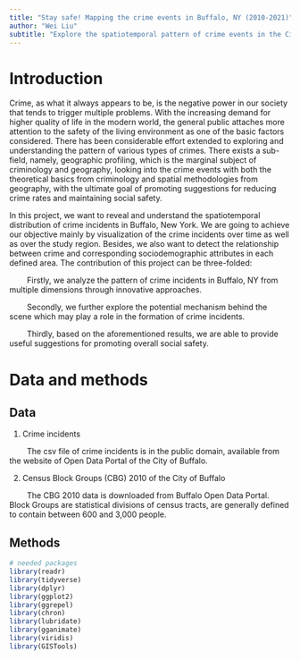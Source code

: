 ```yaml
---
title: "Stay safe! Mapping the crime events in Buffalo, NY (2010-2021)"
author: "Wei Liu"
subtitle: "Explore the spatiotemporal pattern of crime events in the City of Buffalo, New York, USA"
---
```


# Introduction

Crime, as what it always appears to be, is the negative power in our society that tends to trigger multiple problems. With the increasing demand for higher quality of life in the modern world, the general public attaches more attention to the safety of the living environment as one of the basic factors considered. There has been considerable effort extended to exploring and understanding the pattern of various types of crimes. There exists a sub-field, namely, geographic profiling, which is the marginal subject of criminology and geography, looking into the crime events with both the theoretical basics from criminology and spatial methodologies from geography, with the ultimate goal of promoting suggestions for reducing crime rates and maintaining social safety.  
  
In this project, we want to reveal and understand the spatiotemporal distribution of crime incidents in Buffalo, New York. We are going to achieve our objective mainly by visualization of the crime incidents over time as well as over the study region. Besides, we also want to detect the relationship between crime and corresponding sociodemographic attributes in each defined area. The contribution of this project can be three-folded:  
  
&nbsp; &nbsp; &nbsp; &nbsp; Firstly, we analyze the pattern of crime incidents in Buffalo, NY from multiple dimensions through innovative approaches.  
      
&nbsp; &nbsp; &nbsp; &nbsp; Secondly, we further explore the potential mechanism behind the scene which may play a role in the formation of crime incidents.  
      
&nbsp; &nbsp; &nbsp; &nbsp; Thirdly, based on the aforementioned results, we are able to provide useful suggestions for promoting overall social safety.  


# Data and methods

## Data

1. Crime incidents  

&nbsp; &nbsp; &nbsp; &nbsp; The csv file of crime incidents is in the public domain, available from the website of Open Data Portal of the City of Buffalo.

2. Census Block Groups (CBG) 2010 of the City of Buffalo

&nbsp; &nbsp; &nbsp; &nbsp; The CBG 2010 data is downloaded from Buffalo Open Data Portal. Block Groups are statistical divisions of census tracts, are generally defined to contain between 600 and 3,000 people.

## Methods

```r
# needed packages
library(readr)
library(tidyverse)
library(dplyr)
library(ggplot2)
library(ggrepel)
library(chron)
library(lubridate)
library(gganimate)
library(viridis)
library(GISTools)
```

